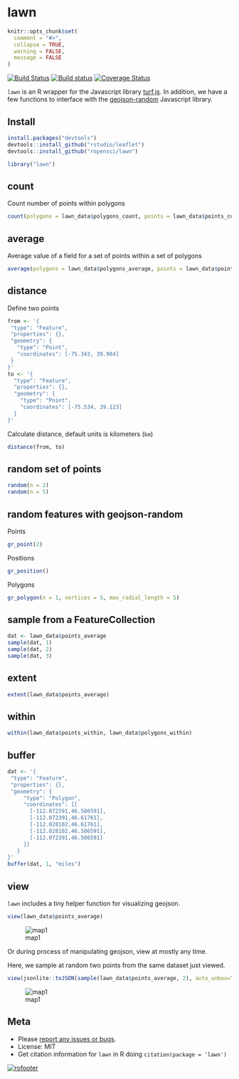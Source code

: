 lawn
=======

```r
knitr::opts_chunk$set(
  comment = "#>",
  collapse = TRUE,
  warning = FALSE,
  message = FALSE
)
```

[![Build Status](https://travis-ci.org/ropensci/lawn.svg?branch=master)](https://travis-ci.org/ropensci/lawn)
[![Build status](https://ci.appveyor.com/api/projects/status/v7d3p3q9j97h0ttw?svg=true)](https://ci.appveyor.com/project/sckott/lawn)
[![Coverage Status](https://coveralls.io/repos/ropensci/lawn/badge.svg)](https://coveralls.io/r/ropensci/lawn)

`lawn` is an R wrapper for the Javascript library [turf.js](http://turfjs.org/). In addition, we have a few functions to interface with the [geojson-random](https://github.com/mapbox/geojson-random) Javascript library. 

## Install

```r
install.packages("devtools")
devtools::install_github("rstudio/leaflet")
devtools::install_github("ropensci/lawn")
```

```r
library("lawn")
```

## count

Count number of points within polygons

```r
count(polygons = lawn_data$polygons_count, points = lawn_data$points_count)
```


## average

Average value of a field for a set of points within a set of polygons

```r
average(polygons = lawn_data$polygons_average, points = lawn_data$points_average, 'population')
```

## distance

Define two points

```r
from <- '{
 "type": "Feature",
 "properties": {},
 "geometry": {
   "type": "Point",
   "coordinates": [-75.343, 39.984]
 }
}'
to <- '{
  "type": "Feature",
  "properties": {},
  "geometry": {
    "type": "Point",
    "coordinates": [-75.534, 39.123]
  }
}'
```

Calculate distance, default units is kilometers (`km`)

```r
distance(from, to)
```

## random set of points

```r
random(n = 2)
random(n = 5)
```

## random features with geojson-random

Points

```r
gr_point(2)
```

Positions

```r
gr_position()
````

Polygons

```r
gr_polygon(n = 1, vertices = 5, max_radial_length = 5)
```

## sample from a FeatureCollection

```r
dat <- lawn_data$points_average
sample(dat, 1)
sample(dat, 2)
sample(dat, 3)
```

## extent

```r
extent(lawn_data$points_average)
```

## within

```r
within(lawn_data$points_within, lawn_data$polygons_within)
```

## buffer

```r
dat <- '{
 "type": "Feature",
 "properties": {},
 "geometry": {
     "type": "Polygon",
     "coordinates": [[
       [-112.072391,46.586591],
       [-112.072391,46.61761],
       [-112.028102,46.61761],
       [-112.028102,46.586591],
       [-112.072391,46.586591]
     ]]
   }
}'
buffer(dat, 1, "miles")
```

## view

`lawn` includes a tiny helper function for visualizing geojson. 

```r
view(lawn_data$points_average)
```

![map1](inst/img/map1.png)

Or during process of manipulating geojson, view at mostly any time. 

Here, we sample at random two points from the same dataset just viewed.

```r
view(jsonlite::toJSON(sample(lawn_data$points_average, 2), auto_unbox=TRUE))
```

![map1](inst/img/map2.png)

## Meta

* Please [report any issues or bugs](https://github.com/ropensci/lawn/issues).
* License: MIT
* Get citation information for `lawn` in R doing `citation(package = 'lawn')`

[![rofooter](http://ropensci.org/public_images/github_footer.png)](http://ropensci.org)
